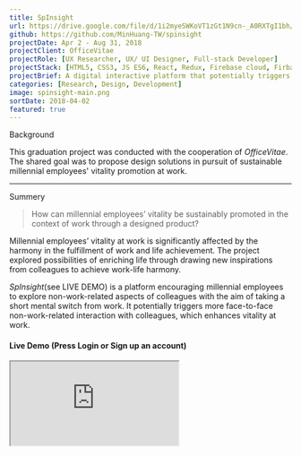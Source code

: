 ```yaml
---
title: SpInsight
url: https://drive.google.com/file/d/1i2myeSWKoVT1zGt1N9cn-_A0RXTgI1bh/view
github: https://github.com/MinHuang-TW/spinsight
projectDate: Apr 2 - Aug 31, 2018
projectClient: OfficeVitae
projectRole: [UX Researcher, UX/ UI Designer, Full-stack Developer]
projectStack: [HTML5, CSS3, JS ES6, React, Redux, Firebase cloud, Firbase auth]
projectBrief: A digital interactive platform that potentially triggers more face-to-face non-work-related interactions between millennial colleagues, which in turn enhances their vitality at work.
categories: [Research, Design, Development]
image: spinsight-main.png
sortDate: 2018-04-02
featured: true
---
```


<TitleAnchored top="2.5rem">Background</TitleAnchored>

This graduation project was conducted with the cooperation of _OfficeVitae_. The shared goal was to propose design solutions in pursuit of sustainable millennial employees' vitality promotion at work.

---

<div class='iframe-container'>
<div>
<TitleAnchored top='0'>Summery</TitleAnchored>

> How can millennial employees’ vitality be sustainably promoted in the context of work through a designed product?

Millennial employees’ vitality at work is significantly affected by the harmony in the fulfillment of work and life achievement. The project explored possibilities of enriching life through drawing new inspirations from colleagues to achieve work-life harmony.

_SpInsight_(see LIVE DEMO) is a platform encouraging millennial employees to explore non-work-related aspects of colleagues with the aim of taking a short mental switch from work. It potentially triggers more face-to-face non-work-related interaction with colleagues, which enhances vitality at work.

<h4>
  Live Demo 
  <span>(Press Login or Sign up an account)</span> 
  <BsArrowRight />
</h4>
</div>

<iframe src='https://spinsight.netlify.app/login' />
</div>

---

<TitleAnchored>Approach</TitleAnchored>

The project started with the <a href='#Research Findings'>**USER-CENTRIC RESEARCH**</a> with millennial employees into effective vitality strategies at work. Then, the person-product interaction facilitating the long-term vitality goal was explored by means of iterative <a href='#Insights From Research Through Design'>**RESEARCH THROUGH DESIGN**</a>. At the end, a digital social <a href='#Conceptualization'>**VITALITY PLATFORM**</a> was created in pursuit of sustainable employee vitality promotion at work, and <a href='#Final Evaluation'>**EVALUATED**</a> in the actual context.

<div class='figure-container' style={{ marginBottom: 0 }}>

![Final field test at a large-scale company](./spinsight-field-test.jpg)

</div>

<TitleAnchored>Research Findings</TitleAnchored>

> What is the millennial employees’ vitality goal at work?

Through literature and user-centric research(contextmapping), vitality themes and factors were formulated. Millennial employees’ vitality at work is significantly affected by the interpersonal(e.g. social interaction) and organizational factors(e.g. work-life balance). They seek harmony in the fulfillment of work and life achievement, which was identified as the ultimate goal in terms of the long-term influence and salient impact on millennial employees.

<div class='figure-container'>

![A session of contextmapping](./spinsight-contextmapping.png)
![Statement cards derived from all sessions](./spinsight-statement-card.jpg)

</div>

<div class='figure-container'>

![Impact-awareness matrix of vitality theme and factors(Filled colors: Factors voted more)](spinsight-matrix.png)

</div>

<p style={{ marginTop: "5rem" }}>
  The research phase was concluded with the selected vitality direction _Life
  Enrichment through drawing new inspirations from colleagues_ on account of
  social interaction and active participation, which are successful long-term
  implementing criteria identified from digital health and existing workplace
  products.
</p>

<div class='figure-container'>

![The vitality strategy and the design direction with the aim of vitality at work](./spinsight-direction.png)

</div>

<TitleAnchored>Insights From Research Through Design</TitleAnchored>

> How can millennial employees’ vitality goal be sustainably promoted at work through a designed product or a service?

Four generated concepts were tested in a startup company and the results were assessed by the vitality criteria, active participation and simplicity. The curiosity about the non-work-related aspect of colleagues was discovered as a strong intrinsic motivator. Therefore, the concept of encouraging millennial employees to take short mental breaks via answering a non-work-related random question about colleagues and triggering interactions between them(e.g. find out the answer) was selected.

<div class='figure-container'>

![Generated ideas aiming at life enrichment](./spinsight-ideation.png)
![The paper prototype used in field tests](./spinsight-paper-prototype.png)

</div>

<div class='figure-container'>

![The qualitative analysis of vitality criteria for each concepts](./spinsight-analysis.png)

</div>

<div class='iframe-container'>
<div>

> How can the Vitality Platform support person-product interaction to achieve the vitality goal in the long run?

Optimized person-product interaction of the selected concept was explored through testing digital prototypes(see LIVE DEMO) with 11 millennial employees. Based on the result, the Spin Wheel(3) was chosen for:

- Optimized interaction: Inviting, evoking positive emotions

- Better leveraging motivators: Different difficulty levels of questions

In addition, other colleague's answers are appealing and motivating, which should be included in the further development.

<h4>
  Live Demo <BsArrowRight />
</h4>

1. Plain
1. Printout
1. Spin Wheel
1. Slot Machine
1. Scratch Card

</div>

<iframe src='https://spinsight-prototype.netlify.app/' />
</div>

<TitleAnchored>Conceptualization</TitleAnchored>

> How can millennial employees’ vitality goal be sustainably promoted at work through the Vitality Platform?

- Design Goal: A digital platform encouraging millennial employees to explore non-work-related aspects of colleagues with the aim of taking a mental switch from work

- Target Interaction: Engaging, Curious and Relaxed

The final concept, _SpInsight_, has three main functions: requesting, answering and proposing a random question about colleagues with various difficulty levels: appearance, belongings, character, experience and customized questions.

<div class='figure-container'>

![UI Design system(left) The refined person-product interaction journey(right)](./spinsight-design-system.png)

</div>

<div class='figure-container'>

![Wireframe](./spinsight-wireframe.png)

</div>

<TitleAnchored>Prototype Development</TitleAnchored>

The final concept was prototyped with modern web technologies. The front-end was created with _HTML5_, _CSS3_, _React.js_ and _Redux_ while the back-end was built with _Firebase cloud functions_, _Express_, _Node.js_. The user authorization was verified with _Firebase auth_. At the end, the front-end and back-end were deployed on _Netlify_ and _Firebase cloud_ respectively.

<TitleAnchored>Final Evaluation</TitleAnchored>

The <a href="#Summery">**PROTOTYPE**</a> was then evaluated with 37 participants in
four companies for a week. It worked well in the group of 12 interns and triggered more face-to-face non-work-related interaction between them, which in turn enhances vitality. However, the rest of participants showed less motivation because of less motivating questions and lack of triggers.

Thus, two focus groups were conducted to clarify the critical long-term motivators. The curiosity about how colleagues perceive oneself was the most powerful motivator to enhance the retention (e.g. push notification like _You are mentioned in an answer._).

<div class='figure-container uneven'>

![The result of different triggers](./spinsight-trigger.png)
![Possible improvements identified in focus groups](./spinsight-improved-flow.png)

</div>

<TitleAnchored>Future Development</TitleAnchored>

In general, SpInsight is suitable in a workplace and considered fun and engaging. However, how to precisely attract group participation and sustain millennial employees’ interest and motivations over time in different working contexts(e.g. company scale, department, company culture, the stage of group development) requires further research and evaluation.
